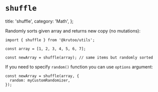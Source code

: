 # `shuffle`

  title: 'shuffle',
  category: 'Math',
};

Randomly sorts given array and returns new copy (no mutations):

```tsx
import { shuffle } from '@krutoo/utils';

const array = [1, 2, 3, 4, 5, 6, 7];

const newArray = shuffle(array); // same items but randomly sorted
```

If you need to specify `random()` function you can use `options` argument:

```tsx
const newArray = shuffle(array, {
  random: myCustomRandomizer,
});
```
